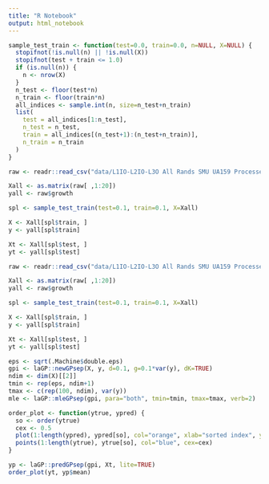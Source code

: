 ```yaml
---
title: "R Notebook"
output: html_notebook
---
```


```r

sample_test_train <- function(test=0.0, train=0.0, n=NULL, X=NULL) {
  stopifnot(!is.null(n) || !is.null(X))
  stopifnot(test + train <= 1.0)
  if (is.null(n)) {
    n <- nrow(X)
  }
  n_test <- floor(test*n)
  n_train <- floor(train*n)
  all_indices <- sample.int(n, size=n_test+n_train)
  list(
    test = all_indices[1:n_test],
    n_test = n_test,
    train = all_indices[(n_test+1):(n_test+n_train)],
    n_train = n_train
  )
}

```


```r

raw <- readr::read_csv("data/L1IO-L2IO-L3O All Rands SMU UA159 Processed-Aerobic.csv")

Xall <- as.matrix(raw[ ,1:20])
yall <- raw$growth

spl <- sample_test_train(test=0.1, train=0.1, X=Xall)

X <- Xall[spl$train, ]
y <- yall[spl$train]

Xt <- Xall[spl$test, ]
yt <- yall[spl$test]

```


```r

raw <- readr::read_csv("data/L1IO-L2IO-L3O All Rands SMU UA159 Processed-Aerobic.csv")

Xall <- as.matrix(raw[ ,1:20])
yall <- raw$growth

spl <- sample_test_train(test=0.1, train=0.1, X=Xall)

X <- Xall[spl$train, ]
y <- yall[spl$train]

Xt <- Xall[spl$test, ]
yt <- yall[spl$test]

```

```r
eps <- sqrt(.Machine$double.eps)
gpi <- laGP::newGPsep(X, y, d=0.1, g=0.1*var(y), dK=TRUE)
ndim <- dim(X)[[2]]
tmin <- rep(eps, ndim+1)
tmax <- c(rep(100, ndim), var(y))
mle <- laGP::mleGPsep(gpi, para="both", tmin=tmin, tmax=tmax, verb=2)
```
```r

order_plot <- function(ytrue, ypred) {
  so <- order(ytrue)
  cex <- 0.5
  plot(1:length(ypred), ypred[so], col="orange", xlab="sorted index", ylab="", cex=cex)
  points(1:length(ytrue), ytrue[so], col="blue", cex=cex)
}

yp <- laGP::predGPsep(gpi, Xt, lite=TRUE)
order_plot(yt, yp$mean)
```